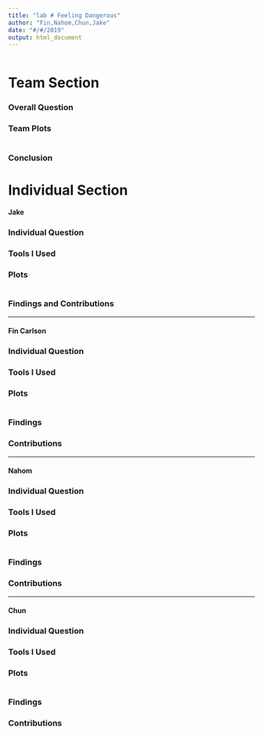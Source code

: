 ```yaml
---
title: "lab # Feeling Dangerous"
author: "Fin,Nahom,Chun,Jake"
date: "#/#/2019"
output: html_document
---
```


```r

```
# Team Section

### Overall Question

### Team Plots

```r
```

### Conclusion
 
# Individual Section 

#### Jake

### Individual Question

### Tools I Used

### Plots 
```r
```

### Findings and Contributions

----------------------------------

#### Fin Carlson

### Individual Question

### Tools I Used

### Plots 

```r

```
 
### Findings

### Contributions 

----------------------------------------------------------------

#### Nahom

### Individual Question

### Tools I Used

### Plots

```r

```

### Findings


### Contributions


-----------------------------------

#### Chun

### Individual Question

### Tools I Used

### Plots  

```r

```

### Findings


### Contributions
 
